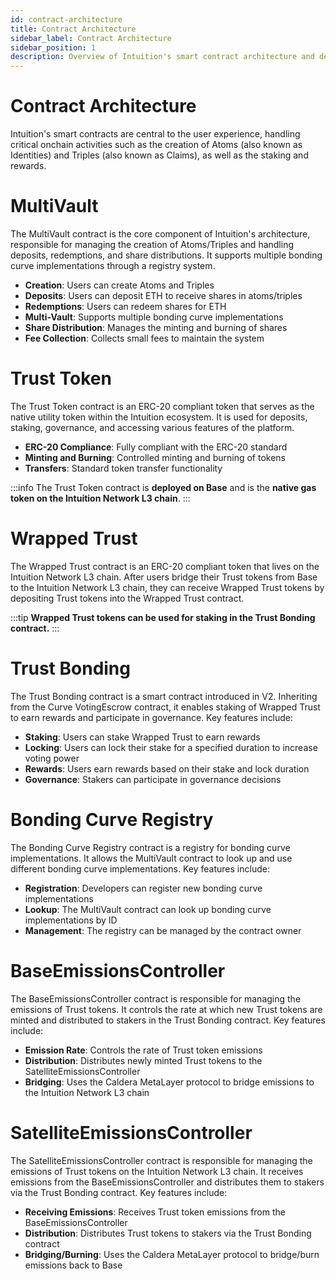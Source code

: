 ```yaml
---
id: contract-architecture
title: Contract Architecture
sidebar_label: Contract Architecture
sidebar_position: 1
description: Overview of Intuition's smart contract architecture and design patterns
---
```


# Contract Architecture

Intuition's smart contracts are central to the user experience, handling critical onchain activities such as the creation of Atoms (also known as Identities) and Triples (also known as Claims), as well as the staking and rewards.

# MultiVault

The MultiVault contract is the core component of Intuition's architecture, responsible for managing the creation of Atoms/Triples and handling deposits, redemptions, and share distributions. It supports multiple bonding curve implementations through a registry system.

- **Creation**: Users can create Atoms and Triples
- **Deposits**: Users can deposit ETH to receive shares in atoms/triples
- **Redemptions**: Users can redeem shares for ETH
- **Multi-Vault**: Supports multiple bonding curve implementations
- **Share Distribution**: Manages the minting and burning of shares
- **Fee Collection**: Collects small fees to maintain the system

# Trust Token
The Trust Token contract is an ERC-20 compliant token that serves as the native utility token within the Intuition ecosystem. It is used for deposits, staking, governance, and accessing various features of the platform. 

- **ERC-20 Compliance**: Fully compliant with the ERC-20 standard
- **Minting and Burning**: Controlled minting and burning of tokens
- **Transfers**: Standard token transfer functionality

:::info
The Trust Token contract is **deployed on Base** and is the **native gas token on the Intuition Network L3 chain**.
:::

# Wrapped Trust
The Wrapped Trust contract is an ERC-20 compliant token that lives on the Intuition Network L3 chain. After users bridge their Trust tokens from Base to the Intuition Network L3 chain, they can receive Wrapped Trust tokens by depositing Trust tokens into the Wrapped Trust contract.

:::tip 
**Wrapped Trust tokens can be used for staking in the Trust Bonding contract.**
:::


# Trust Bonding
The Trust Bonding contract is a smart contract introduced in V2. Inheriting from the Curve VotingEscrow contract, it enables staking of Wrapped Trust to earn rewards and participate in governance. Key features include:

- **Staking**: Users can stake Wrapped Trust to earn rewards
- **Locking**: Users can lock their stake for a specified duration to increase voting power
- **Rewards**: Users earn rewards based on their stake and lock duration
- **Governance**: Stakers can participate in governance decisions

# Bonding Curve Registry
The Bonding Curve Registry contract is a registry for bonding curve implementations. It allows the MultiVault contract to look up and use different bonding curve implementations. Key features include:

- **Registration**: Developers can register new bonding curve implementations
- **Lookup**: The MultiVault contract can look up bonding curve implementations by ID
- **Management**: The registry can be managed by the contract owner

# BaseEmissionsController
The BaseEmissionsController contract is responsible for managing the emissions of Trust tokens. It controls the rate at which new Trust tokens are minted and distributed to stakers in the Trust Bonding contract. Key features include:

- **Emission Rate**: Controls the rate of Trust token emissions
- **Distribution**: Distributes newly minted Trust tokens to the SatelliteEmissionsController
- **Bridging**: Uses the Caldera MetaLayer protocol to bridge emissions to the Intuition Network L3 chain

# SatelliteEmissionsController
The SatelliteEmissionsController contract is responsible for managing the emissions of Trust tokens on the Intuition Network L3 chain. It receives emissions from the BaseEmissionsController and distributes them to stakers via the Trust Bonding contract. Key features include:

- **Receiving Emissions**: Receives Trust token emissions from the BaseEmissionsController
- **Distribution**: Distributes Trust tokens to stakers via the Trust Bonding contract
- **Bridging/Burning**: Uses the Caldera MetaLayer protocol to bridge/burn emissions back to Base